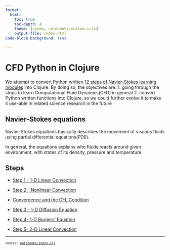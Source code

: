 ```yaml
---
format:
  html:
    toc: true
    toc-depth: 4
    theme: [cosmo, notebooks/custom.scss]
    output-file: index.html
code-block-background: true

---
```

<style></style><style>.printedClojure .sourceCode {
  background-color: transparent;
  border-style: none;
}
</style><style>.clay-limit-image-width .clay-image {max-width: 100%}
.clay-side-by-side .sourceCode {margin: 0}
.clay-side-by-side {margin: 1em 0}
</style>
<script src="index_files/md-default0.js" type="text/javascript"></script><script src="index_files/md-default1.js" type="text/javascript"></script>

# CFD Python in Clojure

We attempt to convert Python written [12 steps of Navier-Stokes learning modules](https://github.com/barbagroup/CFDPython)
into Clojure. By doing so, the objectives are:
1. going through the steps to learn Computational Fluid Dynamics(CFD) in general
2. convert Python written functions into Clojure, so we could further evolve it to
  make it use-able in related science research in the future

## Navier-Stokes equations

Navier-Stokes equations basically describes the movement of viscous fluids using
partial differential equations(PDE).

In general, the equations explains who fluids reacts around given environment,
with states of its density, pressure and temperature.

## Steps


* [Step 1 - 1-D Linear Convection](steps.step_01.html)

* [Step 2 - Nonlinear Convection](steps.step_02.html)

* [Convergence and the CFL Condition](steps.cfl_condition.html)

* [Step 3 - 1-D Diffusion Equation](steps.step_03.html)

* [Step 4- 1-D Burgers' Equation](steps.step_04.html)

* [Step 5- 2-D Linear Convection](steps.step_05.html)


```{=html}
<div style="background-color:grey;height:2px;width:100%;"></div>
```



```{=html}
<div><pre><small><small>source: <a href="https://github.com/scicloj/cfd-python-in-clojure/blob/main/notebooks/index.clj">notebooks/index.clj</a></small></small></pre></div>
```
